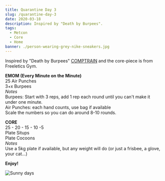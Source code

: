 ```yaml
---
title: Quarantine Day 3
slug: /quarantine-day-3
date: 2020-03-18
description: Inspired by "Death by Burpees".
tags:
  - Metcon
  - Core
  - Home
banner: ./person-wearing-grey-nike-sneakers.jpg
---
```


Inspired by "Death by Burpees" [COMPTRAIN](https://comptrain.co/home-gym/) and the core-piece is from Freeletics Gym.

**EMOM (Every Minute on the Minute)**<br/>
25 Air Punches<br/>
3+x Burpees<br/>
*Notes*<br/>
Burpees: Start with 3 reps, add 1 rep each round until you can't make it under one minute.<br/>
Air Punches: each hand counts, use bag if available<br/>
Scale the numbers so you can do around 8-10 rounds.

**CORE**<br/>
25 - 20 - 15 - 10 -5<br/>
Plate Situps<br/>
Plate Cocoons<br/>
*Notes*<br/>
Use a 5kg plate if available, but any weight will do (or just a frisbee, a glove, your cat...)<br/>

**Enjoy!**

![Sunny days](./person-wearing-grey-nike-sneakers.jpg)

